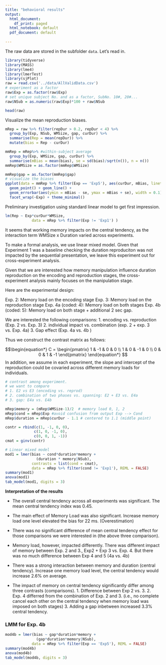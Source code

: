```yaml
---
title: "behavioral results"
output:
  html_document:
    df_print: paged
  html_notebook: default
  pdf_document: default
  
---
```


The raw data are stored in the subfolder `data`. Let's read in. 

```r
library(tidyverse)
library(MASS)
library(lme4)
library(lmerTest)
library(sjPlot)
raw = read.csv('../data/AllValidData.csv')
# experiment as a factor
raw$Exp = as.factor(raw$Exp)
# set unique subject No. and as a factor, SubNo. 10#, 20#...
raw$NSub = as.numeric(raw$Exp)*100 + raw$NSub

head(raw)
```

Visualize the mean reproduction biases. 

```r
mRep = raw %>% filter(repDur > 0.2, repDur < 4) %>%
  group_by(Exp, NSub, WMSize, gap, curDur) %>% 
  summarise(Rep = mean(repDur)) %>%
  mutate(bias = Rep - curDur)

mmRep = mRep%>% #within-subject average 
  group_by(Exp, WMSize, gap, curDur) %>%
  summarise(mBias = mean(bias), se = sd(bias)/sqrt(n()), n = n())
mmRep$WMSize = as.factor(mmRep$WMSize)

mmRep$gap = as.factor(mmRep$gap)
# visualize the biases
ggplot(data = mmRep %>% filter(Exp == 'Exp5'), aes(curDur, mBias, linetype = gap, color = WMSize)) + 
  geom_point() + geom_line() + 
  geom_errorbar(aes(ymin = mBias - se, ymax = mBias + se), width = 0.1) +
  facet_wrap(~Exp) + theme_minimal()
```

Preliminary investigation using standard linear model to get first impression. 

```r
lm(Rep ~ Exp*curDur*WMSize,
            data = mRep %>% filter(Exp != 'Exp1') )
```

It seems that working memory impacts on the central tendency, as the interaction term WMSize x Duration varied across experiments. 

To make a formal analysis, we use linear mixed model. Given that Experiment 1 was a baseline checking the duration reproduciton was not impacted by the sequential presentation, we leave this experiment out for cross-experiment analysis. 

Given that we are interested how memory manipulation influence duration reproduction on the encoding and reproduction stages, the cross-experiment analysis mainly focuses on the manipulation stage. 

Here are the experimental design:

Exp. 2: Memory load on the encoding stage 
Exp. 3: Memory load on the reproduction stage
Exp. 4a (coded: 4): Memory load on both stages
Exp. 4b (coded: 5): Memory load on both stage + additional 2 sec gap. 

We are interested the following comparisons:
1. encoding vs. reproduction (Exp. 2 vs. Exp. 3)
2. individual impact vs. combination (exp. 2 + exp. 3 vs. Exp. 4a)
3. Gap effect (Exp. 4a vs. 4b )

Thus we construct the contrast matrix as follows:

$$\begin{equation*}
C = \begin{pmatrix}
1 & -1 & 0 & 0 \\
1 & 0 & -1 & 0 \\
0 & 0 & 1 & -1
\end{pmatrix}
\end{equation*}
$$
In addition, we assume in each experiment, the slope and intercept of the reproduction could be covaried across different memory loads for individuals. 

```r
# contrast among experiment. 
# we want to compare 
# 1. E2 vs E3 (encoding vs. reprod)
# 2. combination of two phases vs. spanning: E2 + E3 vs. E4a
# 3. gap: E4a vs. E4b

mRep$memory = (mRep$WMSize-1)/2  # memory load 0, 1, 2
mRep$cond = mRep$Exp #avoid confusion from output Exp --> Cond
mRep$duration = mRep$curDur - 1.1 # centered to 1.1 (middle point)

contr = rbind(c(1, -1, 0, 0), 
             c(1, 0, -1, 0),
             c(0, 0, 1, -1))
cmat = ginv(contr)

# Linear mixed model 
mod1 = lmer(bias ~ cond*duration*memory + 
              (duration * memory|NSub),  
            contrasts = list(cond = cmat), 
            data = mRep %>% filter(cond != 'Exp1'), REML = FALSE)
summary(mod1)
anova(mod1)
tab_model(mod1, digits = 3)
```




__Interpretation of the results__

* The overall central tendency across all experiments was significant.
The mean central tendency index was 0.45. 

* The main effect of Memory Load was also significant. Increase memory load one level elevated the bias for  22 ms. (Overestimation)

* There was no significant difference of mean central tendency effect for those comparisons we were interested in (the above three comparison). 

* Memory load, however, impacted differently. There was different impact of memory between Exp. 2 and 3., Exp2 + Exp 3 vs. Exp. 4. But there was no much difference between Exp 4 and 5 (4a vs. 4b)

* There was a strong interaction between memory and duration (central tendency). Increase one memory load level, the central tendency would increase 2.6% on average. 

* The impact of memory on central tendency significantly differ among three contrasts (comparisons). 
      1. Difference between Exp 2 vs. 3. 
      2. Exp. 4 differred from the combination of Exp. 2 and 3. (i.e., no complete cancel each other on the central tendency when memory load was imposed on both stages)
      3. Adding a gap inbetween increased 3.3% central tendency. 
      
      
### LMM for Exp. 4b
```r
mod4b = lmer(bias ~ gap*duration*memory + 
              (gap*duration*memory|NSub),  
            data = mRep %>% filter(Exp == 'Exp5'), REML = FALSE)
summary(mod4b)
anova(mod4b)
tab_model(mod4b, digits = 3)

```





